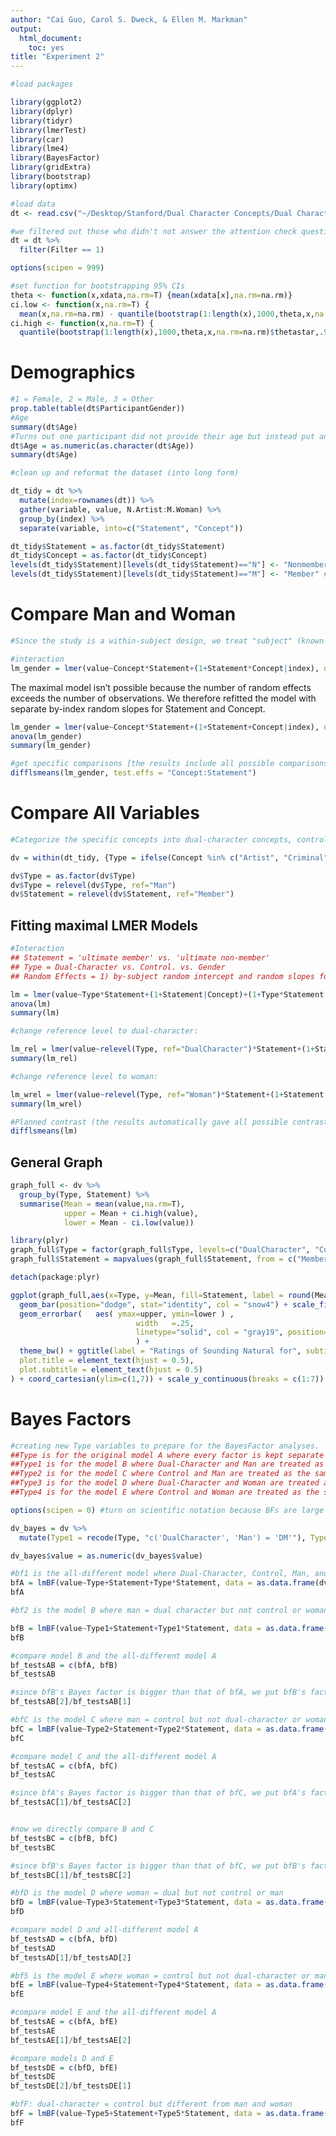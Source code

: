 ```yaml
---
author: "Cai Guo, Carol S. Dweck, & Ellen M. Markman"
output: 
  html_document: 
    toc: yes
title: "Experiment 2"
---
```


```r
#load packages

library(ggplot2)
library(dplyr)
library(tidyr)
library(lmerTest)
library(car)
library(lme4)
library(BayesFactor)
library(gridExtra)
library(bootstrap)
library(optimx)

#load data
dt <- read.csv("~/Desktop/Stanford/Dual Character Concepts/Dual Character Concept Data/Study 2.csv")

#we filtered out those who didn't not answer the attention check question correctly
dt = dt %>%
  filter(Filter == 1)

options(scipen = 999)
```

```r
#set function for bootstrapping 95% CIs
theta <- function(x,xdata,na.rm=T) {mean(xdata[x],na.rm=na.rm)}
ci.low <- function(x,na.rm=T) {
  mean(x,na.rm=na.rm) - quantile(bootstrap(1:length(x),1000,theta,x,na.rm=na.rm)$thetastar,.025,na.rm=na.rm)}
ci.high <- function(x,na.rm=T) {
  quantile(bootstrap(1:length(x),1000,theta,x,na.rm=na.rm)$thetastar,.975,na.rm=na.rm) - mean(x,na.rm=na.rm)}
```

# Demographics
```r
#1 = Female, 2 = Male, 3 = Other
prop.table(table(dt$ParticipantGender))
#Age
summary(dt$Age)
#Turns out one participant did not provide their age but instead put an irrelevant word -- we did the following procedure to eliminate this to calculate average age and the age range:
dt$Age = as.numeric(as.character(dt$Age))
summary(dt$Age)
```


```r
#clean up and reformat the dataset (into long form)

dt_tidy = dt %>%
  mutate(index=rownames(dt)) %>%
  gather(variable, value, N.Artist:M.Woman) %>%
  group_by(index) %>%
  separate(variable, into=c("Statement", "Concept"))

dt_tidy$Statement = as.factor(dt_tidy$Statement)
dt_tidy$Concept = as.factor(dt_tidy$Concept)
levels(dt_tidy$Statement)[levels(dt_tidy$Statement)=="N"] <- "Nonmember" #rename variable
levels(dt_tidy$Statement)[levels(dt_tidy$Statement)=="M"] <- "Member" #rename variable
```

# Compare Man and Woman 
```r
#Since the study is a within-subject design, we treat "subject" (known as index in the model) as a random effect. Moreover, since there was only one item in Man and Woman respectively, we do not include specific item as a random effect [such modeling isn't possible], but will do so for later analyses where dual-character and control concepts are involved. 

#interaction
lm_gender = lmer(value~Concept*Statement+(1+Statement*Concept|index), data = subset(dt_tidy, Concept == "Man"|Concept == "Woman"))
```

The maximal model isn't possible because the number of random effects exceeds the number of observations. We therefore refitted the model with separate by-index random slopes for Statement and Concept.


```r
lm_gender = lmer(value~Concept*Statement+(1+Statement+Concept|index), data = subset(dt_tidy, Concept == "Man"|Concept == "Woman"))
anova(lm_gender)
summary(lm_gender)
```

```r
#get specific comparisons [the results include all possible comparisons but we are only interested in a few of them as specified in the paper -- the comparisons are based on coefficients from the same model, so therefore, as Gelman, Hill, Yajima, 2012 argued, we do not have to worry too much about multiple comparison here].
difflsmeans(lm_gender, test.effs = "Concept:Statement")
```

# Compare All Variables

```r
#Categorize the specific concepts into dual-character concepts, control concepts, Man, and Woman.

dv = within(dt_tidy, {Type = ifelse(Concept %in% c("Artist", "Criminal", "Love", "Friend", "Mentor", "Comedian", "Minister", "Theory", "Boyfriend", "Argument"), "DualCharacter", ifelse(Concept %in% c("Rustling", "Welder", "Catalog", "Chair", "Firefighter", "Uncle", "Cashier", "Stroller", "Obituary", "Cousin"), "Control", ifelse(Concept=="Man", "Man", "Woman") ))})

dv$Type = as.factor(dv$Type)
dv$Type = relevel(dv$Type, ref="Man")
dv$Statement = relevel(dv$Statement, ref="Member")
```

## Fitting maximal LMER Models
```r
#Interaction
## Statement = 'ultimate member' vs. 'ultimate non-member'
## Type = Dual-Character vs. Control. vs. Gender
## Random Effects = 1) by-subject random intercept and random slopes for the interaction between Concept Type and Statement Type. 2) by-concept random intercept and slope for Statement (Concept type is a between-unit factor for specific concepts, and therefore cannot have a by-concept random slope).

lm = lmer(value~Type*Statement+(1+Statement|Concept)+(1+Type*Statement|index), control = lmerControl(optimizer ='optimx', optCtrl=list(method='nlminb')), dv)
anova(lm)
summary(lm)
```


```r
#change reference level to dual-character:

lm_rel = lmer(value~relevel(Type, ref="DualCharacter")*Statement+(1+Statement|Concept)+(1+Type*Statement|index), control = lmerControl(optimizer ='optimx', optCtrl=list(method='nlminb')), dv)
summary(lm_rel)

#change reference level to woman:

lm_wrel = lmer(value~relevel(Type, ref="Woman")*Statement+(1+Statement|Concept)+(1+Type*Statement|index), control = lmerControl(optimizer ='optimx', optCtrl=list(method='nlminb')), dv)
summary(lm_wrel)
```

```r
#Planned contrast (the results automatically gave all possible contrasts -- we only focus on the contrasts reported in the paper)
difflsmeans(lm)
```

## General Graph
```r
graph_full <- dv %>%
  group_by(Type, Statement) %>%
  summarise(Mean = mean(value,na.rm=T),
            upper = Mean + ci.high(value),
            lower = Mean - ci.low(value))

library(plyr)
graph_full$Type = factor(graph_full$Type, levels=c("DualCharacter", "Control", "Man", "Woman"))
graph_full$Statement = mapvalues(graph_full$Statement, from = c("Member", "Nonmember"), to = c("Ultimately a member", "Ultimately not a member"))

detach(package:plyr)

ggplot(graph_full,aes(x=Type, y=Mean, fill=Statement, label = round(Mean, digits=2))) +
  geom_bar(position="dodge", stat="identity", col = "snow4") + scale_fill_manual(values=alpha(c("gray85", "skyblue2"), .8)) +
  geom_errorbar(   aes( ymax=upper, ymin=lower ) , 
                     		width   =.25,
	                    	linetype="solid", col = "gray19", position=position_dodge(.9)
	                    	) + 
  theme_bw() + ggtitle(label = "Ratings of Sounding Natural for", subtitle = "'ultimately a member' vs. 'ultimately not a member' Statements in Exp. 2") + geom_text(size = 3, position = position_dodge(width=.9), col = "black", vjust=10) + labs(x = "Concept Type", y = "Rating of Sounding Natural") + theme(
  plot.title = element_text(hjust = 0.5),
  plot.subtitle = element_text(hjust = 0.5)
) + coord_cartesian(ylim=c(1,7)) + scale_y_continuous(breaks = c(1:7))
```

# Bayes Factors
```r
#creating new Type variables to prepare for the BayesFactor analyses.
##Type is for the original model A where every factor is kept separate
##Type1 is for the model B where Dual-Character and Man are treated as the same
##Type2 is for the model C where Control and Man are treated as the same
##Type3 is for the model D where Dual-Character and Woman are treated as the same
##Type4 is for the model E where Control and Woman are treated as the same

options(scipen = 0) #turn on scientific notation because BFs are large

dv_bayes = dv %>%
  mutate(Type1 = recode(Type, "c('DualCharacter', 'Man') = 'DM'"), Type2 = recode(Type, "c('Control', 'Man') = 'CM'"), Type3 = recode(Type, "c('DualCharacter', 'Woman') = 'DW'"), Type4 = recode(Type, "c('Control', 'Woman') = 'CW'"), Type5 = recode(Type, "c('Control', 'DualCharacter') = 'CD'"))

dv_bayes$value = as.numeric(dv_bayes$value)

#bf1 is the all-different model where Dual-Character, Control, Man, and Woman are all separate
bfA = lmBF(value~Type+Statement+Type*Statement, data = as.data.frame(dv_bayes), whichRandom = c("Concept", "index"))
bfA

#bf2 is the model B where man = dual character but not control or woman

bfB = lmBF(value~Type1+Statement+Type1*Statement, data = as.data.frame(dv_bayes), whichRandom = c("Concept", "index"))
bfB

#compare model B and the all-different model A
bf_testsAB = c(bfA, bfB)
bf_testsAB

#since bfB's Bayes factor is bigger than that of bfA, we put bfB's factor as the numerator and bfA's factor as the denominator to see how much bigger bfB factor is than bfA factor.
bf_testsAB[2]/bf_testsAB[1]

#bfC is the model C where man = control but not dual-character or woman
bfC = lmBF(value~Type2+Statement+Type2*Statement, data = as.data.frame(dv_bayes), whichRandom = c("Concept", "index"))
bfC

#compare model C and the all-different model A
bf_testsAC = c(bfA, bfC)
bf_testsAC

#since bfA's Bayes factor is bigger than that of bfC, we put bfA's factor as the numerator and bfC's factor as the denominator to see how much bigger bfA factor is than bfC factor.
bf_testsAC[1]/bf_testsAC[2] 


#now we directly compare B and C
bf_testsBC = c(bfB, bfC)
bf_testsBC

#since bfB's Bayes factor is bigger than that of bfC, we put bfB's factor as the numerator and bfC's factor as the denominator to see how much bigger bfB's factor is than bfC's factor.
bf_testsBC[1]/bf_testsBC[2]

#bfD is the model D where woman = dual but not control or man
bfD = lmBF(value~Type3+Statement+Type3*Statement, data = as.data.frame(dv_bayes), whichRandom = c("Concept", "index"))
bfD

#compare model D and all-different model A
bf_testsAD = c(bfA, bfD)
bf_testsAD
bf_testsAD[1]/bf_testsAD[2]

#bf5 is the model E where woman = control but not dual-character or man
bfE = lmBF(value~Type4+Statement+Type4*Statement, data = as.data.frame(dv_bayes), whichRandom = c("Concept", "index"))
bfE

#compare model E and the all-different model A
bf_testsAE = c(bfA, bfE)
bf_testsAE
bf_testsAE[1]/bf_testsAE[2]

#compare models D and E
bf_testsDE = c(bfD, bfE)
bf_testsDE
bf_testsDE[2]/bf_testsDE[1]

#bfF: dual-character = control but different from man and woman
bfF = lmBF(value~Type5+Statement+Type5*Statement, data = as.data.frame(dv_bayes), whichRandom = c("Concept", "index"))
bfF

```
